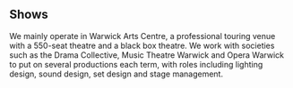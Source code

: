## Shows

We mainly operate in Warwick Arts Centre, a professional touring venue with a 550-seat theatre and a black box theatre.
We work with societies such as the Drama Collective, Music Theatre Warwick and Opera Warwick to put on several
productions each term, with roles including lighting design, sound design, set design and stage management.